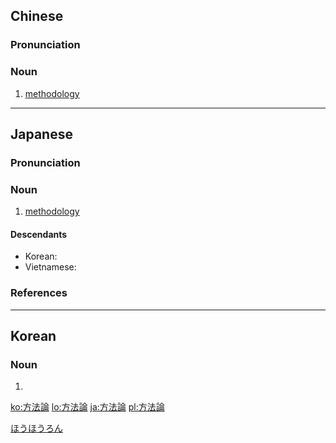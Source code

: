 {{also|方法论}}
==Chinese==
{{zh-forms|s=方法论|type=21}}

===Pronunciation===
{{zh-pron
|m=fāngfǎlùn
|c=fong1 faat3 leon6
|cat=n
}}

===Noun===
{{zh-noun}}

# [[methodology]]

----

==Japanese==
{{wikipedia|lang=ja}}
{{ja-kanjitab|yomi=o|ほう|ほう|ろん}}

===Pronunciation===
{{ja-pron|ほうほうろん|acc=3|acc_ref=DJR,NHK,SMK5|y=o}}

===Noun===
{{ja-noun|ほうほうろん|hhira=はうはふろん}}

# [[methodology]]

====Descendants====
* Korean: {{ko-l|방법론}}
* Vietnamese: {{vi-l|phương pháp luận}}

===References===
<references/>
[[Category:ja:Sciences|ほうほうろん]]

----

==Korean==
{{ko-hanjatab}}

===Noun===
{{ko-noun|hangeul=방법론|mr=pangbŏmnon|y=pangpeplon}}

# {{hanja form of|방법론|[[methodology]]}}

[[ko:方法論]]
[[lo:方法論]]
[[ja:方法論]]
[[pl:方法論]]